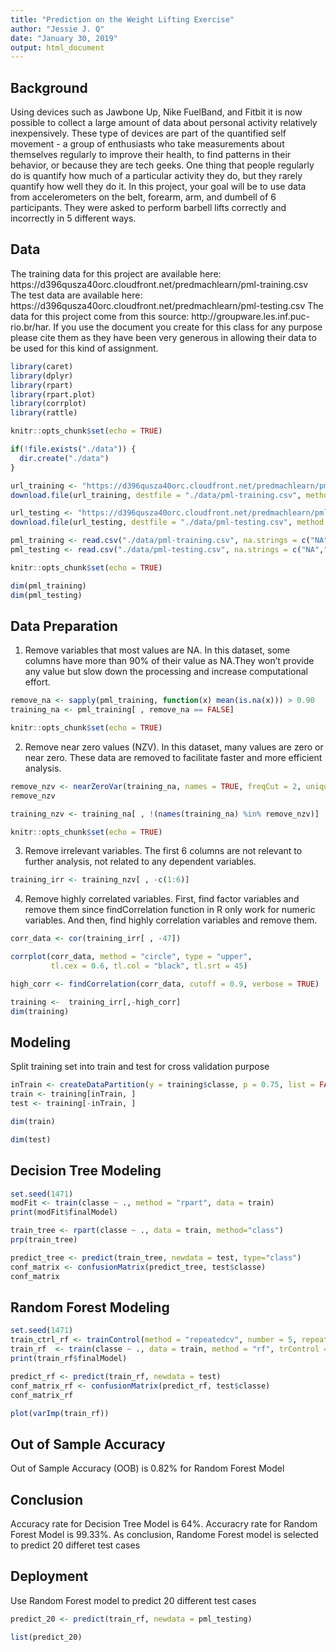---
title: "Prediction on the Weight Lifting Exercise"
author: "Jessie J. Q"
date: "January 30, 2019"
output: html_document
---

## Background

Using devices such as Jawbone Up, Nike FuelBand, and Fitbit it is now possible to collect a large amount of data about personal activity relatively inexpensively. These type of devices are part of the quantified self movement - a group of enthusiasts who take measurements about themselves regularly to improve their health, to find patterns in their behavior, or because they are tech geeks. One thing that people regularly do is quantify how much of a particular activity they do, but they rarely quantify how well they do it. In this project, your goal will be to use data from accelerometers on the belt, forearm, arm, and dumbell of 6 participants. They were asked to perform barbell lifts correctly and incorrectly in 5 different ways. 

## Data

The training data for this project are available here:
https://d396qusza40orc.cloudfront.net/predmachlearn/pml-training.csv
The test data are available here:
https://d396qusza40orc.cloudfront.net/predmachlearn/pml-testing.csv
The data for this project come from this source: http://groupware.les.inf.puc-rio.br/har. If you use the document you create for this class for any purpose please cite them as they have been very generous in allowing their data to be used for this kind of assignment.

```{r, include=FALSE, echo=TRUE}

library(caret)
library(dplyr)
library(rpart)
library(rpart.plot)
library(corrplot)
library(rattle)

knitr::opts_chunk$set(echo = TRUE)
```

```{r, include=FALSE, echo=TRUE}

if(!file.exists("./data")) {
  dir.create("./data")
}

url_training <- "https://d396qusza40orc.cloudfront.net/predmachlearn/pml-training.csv"
download.file(url_training, destfile = "./data/pml-training.csv", method = "curl")

url_testing <- "https://d396qusza40orc.cloudfront.net/predmachlearn/pml-testing.csv"
download.file(url_testing, destfile = "./data/pml-testing.csv", method = "curl")

pml_training <- read.csv("./data/pml-training.csv", na.strings = c("NA",""))
pml_testing <- read.csv("./data/pml-testing.csv", na.strings = c("NA",""))

knitr::opts_chunk$set(echo = TRUE)
```


```{r, include=TRUE, echo=TRUE}

dim(pml_training)
dim(pml_testing)


```

## Data Preparation

1. Remove variables that most values are NA.  In this dataset, some columns have more than 90% of their value as NA.They won't provide any value but slow down the processing and increase computational effort.  

```{r, include=FALSE, echo=TRUE}

remove_na <- sapply(pml_training, function(x) mean(is.na(x))) > 0.90
training_na <- pml_training[ , remove_na == FALSE]

knitr::opts_chunk$set(echo = TRUE)
```

2. Remove near zero values (NZV).  In this dataset, many values are zero or near zero. These data are removed to facilitate faster and more efficient analysis.


```{r, include=TRUE, echo=TRUE}

remove_nzv <- nearZeroVar(training_na, names = TRUE, freqCut = 2, uniqueCut = 20)
remove_nzv 

training_nzv <- training_na[ , !(names(training_na) %in% remove_nzv)]

knitr::opts_chunk$set(echo = TRUE)
```
3. Remove irrelevant variables.  The first 6 columns are not relevant to further analysis, not related to any dependent variables.


```{r, include=TRUE, echo=TRUE}

training_irr <- training_nzv[ , -c(1:6)]
```

4. Remove highly correlated variables.  First, find factor variables and remove them since findCorrelation function in R only work for numeric variables.  And then, find highly correlation variables and remove them.

```{r, include=TRUE, echo=TRUE}

corr_data <- cor(training_irr[ , -47])

corrplot(corr_data, method = "circle", type = "upper",
         tl.cex = 0.6, tl.col = "black", tl.srt = 45)

high_corr <- findCorrelation(corr_data, cutoff = 0.9, verbose = TRUE)

training <-  training_irr[,-high_corr]
dim(training)
```

## Modeling

Split training set into train and test for cross validation purpose

```{r, include=TRUE, echo=TRUE}

inTrain <- createDataPartition(y = training$classe, p = 0.75, list = FALSE)
train <- training[inTrain, ]
test <- training[-inTrain, ]

dim(train)

dim(test) 

```

## Decision Tree Modeling

```{r, include=TRUE, echo=TRUE}

set.seed(1471)
modFit <- train(classe ~ ., method = "rpart", data = train)
print(modFit$finalModel)

train_tree <- rpart(classe ~ ., data = train, method="class")
prp(train_tree)

predict_tree <- predict(train_tree, newdata = test, type="class")
conf_matrix <- confusionMatrix(predict_tree, test$classe)
conf_matrix

```

## Random Forest Modeling

```{r, include=TRUE, echo=TRUE}

set.seed(1471)
train_ctrl_rf <- trainControl(method = "repeatedcv", number = 5, repeats = 2)
train_rf  <- train(classe ~ ., data = train, method = "rf", trControl = train_ctrl_rf, verbose = FALSE)
print(train_rf$finalModel)

predict_rf <- predict(train_rf, newdata = test)
conf_matrix_rf <- confusionMatrix(predict_rf, test$classe)
conf_matrix_rf

```
```{r, include=TRUR, echo=TRUE}
plot(varImp(train_rf))

```


## Out of Sample Accuracy

Out of Sample Accuracy (OOB) is 0.82% for Random Forest Model

## Conclusion

Accuracy rate for Decision Tree Model is 64%.  Accuracry rate for Random Forest Model is 99.33%.  As conclusion, Randome Forest model is selected to predict 20 differet test cases

## Deployment

Use Random Forest model to predict 20 different test cases

```{r include=TRUE, echo=TRUE}
predict_20 <- predict(train_rf, newdata = pml_testing)

```

```{r include=TRUE, echo=FALSE}
list(predict_20)

```


